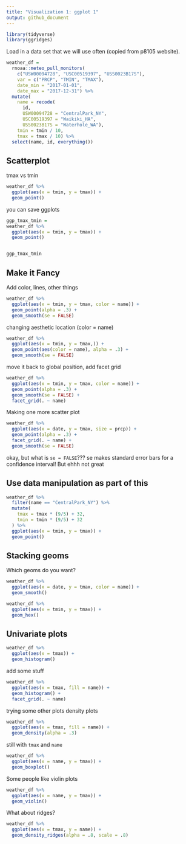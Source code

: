 ```yaml
---
title: "Visualization 1: ggplot 1"
output: github_document
---
```


```r
library(tidyverse)
library(ggridges)
```

Load in a data set that we will use often (copied from p8105 website).

```r
weather_df = 
  rnoaa::meteo_pull_monitors(
    c("USW00094728", "USC00519397", "USS0023B17S"),
    var = c("PRCP", "TMIN", "TMAX"), 
    date_min = "2017-01-01",
    date_max = "2017-12-31") %>%
  mutate(
    name = recode(
      id, 
      USW00094728 = "CentralPark_NY", 
      USC00519397 = "Waikiki_HA",
      USS0023B17S = "Waterhole_WA"),
    tmin = tmin / 10,
    tmax = tmax / 10) %>%
  select(name, id, everything())
```

## Scatterplot

tmax vs tmin

```r
weather_df %>% 
  ggplot(aes(x = tmin, y = tmax)) +
  geom_point()
```


you can save ggplots

```r
ggp_tmax_tmin = 
weather_df %>% 
  ggplot(aes(x = tmin, y = tmax)) +
  geom_point()


ggp_tmax_tmin
```

## Make it **Fancy**

Add color, lines, other things

```r
weather_df %>% 
  ggplot(aes(x = tmin, y = tmax, color = name)) +
  geom_point(alpha = .3) + 
  geom_smooth(se = FALSE)
```

changing aesthetic location (color = name)

```r
weather_df %>% 
  ggplot(aes(x = tmin, y = tmax,)) +
  geom_point(aes(color = name), alpha = .3) + 
  geom_smooth(se = FALSE)
```

move it back to global position, add facet grid

```r
weather_df %>% 
  ggplot(aes(x = tmin, y = tmax, color = name)) +
  geom_point(alpha = .3) + 
  geom_smooth(se = FALSE) +
  facet_grid(. ~ name)
```

Making one more scatter plot

```r
weather_df %>% 
  ggplot(aes(x = date, y = tmax, size = prcp)) +
  geom_point(alpha = .3) +
  facet_grid(. ~ name) +
  geom_smooth(se = FALSE)
```

okay, but what is `se = FALSE`???
se makes standard error bars for a confidence interval! But ehhh not great


## Use data manipulation as part of this

```r
weather_df %>% 
  filter(name == "CentralPark_NY") %>% 
  mutate(
    tmax = tmax * (9/5) + 32,
    tmin = tmin * (9/5) + 32
  ) %>% 
  ggplot(aes(x = tmin, y = tmax)) + 
  geom_point()
```


## Stacking geoms

Which geoms do you want?

```r
weather_df %>% 
  ggplot(aes(x = date, y = tmax, color = name)) +
  geom_smooth()
```

```r
weather_df %>% 
  ggplot(aes(x = tmin, y = tmax)) +
  geom_hex()
```


## Univariate plots

```r
weather_df %>% 
  ggplot(aes(x = tmax)) +
  geom_histogram()
```

add some stuff

```r
weather_df %>% 
  ggplot(aes(x = tmax, fill = name)) +
  geom_histogram() +
  facet_grid(. ~ name)
```

trying some other plots
density plots

```r
weather_df %>% 
  ggplot(aes(x = tmax, fill = name)) +
  geom_density(alpha = .3)
```

still with `tmax` and `name`

```r
weather_df %>% 
  ggplot(aes(x = name, y = tmax)) +
  geom_boxplot()
```

Some people like violin plots

```r
weather_df %>% 
  ggplot(aes(x = name, y = tmax)) +
  geom_violin()
```

What about ridges?

```r
weather_df %>% 
  ggplot(aes(x = tmax, y = name)) +
  geom_density_ridges(alpha = .8, scale = .8)
```

